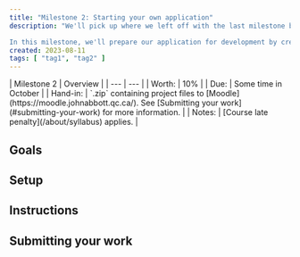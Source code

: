 ```yaml
---
title: "Milestone 2: Starting your own application"
description: "We'll pick up where we left off with the last milestone by creating our own application repository.

In this milestone, we'll prepare our application for development by creating a repository and committing our development framework (JetPack Compose), documentation files, and Continuous Integration/Development pipelines. That way, our future development work can benefit from continuous testing and documentation as we develop."
created: 2023-08-11
tags: [ "tag1", "tag2" ]
---
```


<div class="first-col-header">
| Milestone 2 | Overview |
| --- | --- |
| Worth: | 10% |
| Due: | Some time in October |
| Hand-in: | `.zip` containing project files to [Moodle](https://moodle.johnabbott.qc.ca/). See [Submitting your work](#submitting-your-work) for more information. |
| Notes: | [Course late penalty](/about/syllabus) applies. |
</div>

## Goals

## Setup

## Instructions

## Submitting your work
